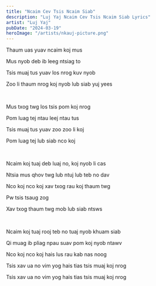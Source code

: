 ```yaml
---
title: "Ncaim Cev Tsis Ncaim Siab"
description: "Luj Yaj Ncaim Cev Tsis Ncaim Siab Lyrics"
artist: "Luj Yaj"
pubDate: "2024-03-19"
heroImage: "/artists/nkauj-picture.png"
---
```


Thaum uas yuav ncaim koj mus

Mus nyob deb ib leeg ntsiag to

Tsis muaj tus yuav los nrog kuv nyob

Zoo li thaum nrog koj nyob lub siab yuj yees

<br />

Mus txog twg los tsis pom koj nrog

Pom luag tej ntau leej ntau tus

Tsis muaj tus yuav zoo zoo li koj

Pom luag tej lub siab nco koj

<br />

Ncaim koj tuaj deb luaj no, koj nyob li cas

Ntsia mus qhov twg lub ntuj lub teb no dav

Nco koj nco koj xav txog rau koj thaum twg

Pw tsis tsaug zog

Xav txog thaum twg mob lub siab ntsws

<br />

Ncaim koj tuaj rooj teb no tuaj nyob khuam siab

Qi muag ib pliag npau suav pom koj nyob ntawv

Nco koj nco koj hais lus rau kab nas noog

Tsis xav ua no vim yog hais tias tsis muaj koj nrog

Tsis xav ua no vim yog hais tias tsis muaj koj nrog
